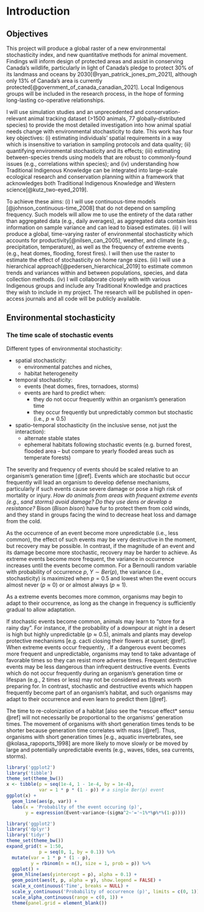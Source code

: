 # Introduction

## Objectives

This project will produce a global raster of a new environmental stochasticity index, and new quantitative methods for animal movement. Findings will inform design of protected areas and assist in conserving Canada's wildlife, particularly in light of Canada's pledge to protect 30% of its landmass and oceans by 2030[@ryan_patrick_jones_pm_2021], although only 13% of Canada’s area is currently protected[@government_of_canada_canadian_2021]. Local Indigenous groups will be included in the research process, in the hope of forming long-lasting co-operative relationships.

I will use simulation studies and an unprecedented and conservation-relevant animal tracking dataset (>1500 animals, 77 globally-distributed species) to provide the most detailed investigation into how animal spatial needs change with environmental stochasticity to date. This work has four key objectives: (i) estimating individuals' spatial requirements in a way which is insensitive to variation in sampling protocols and data quality; (ii) quantifying environmental stochasticity and its effects; (iii) estimating between-species trends using models that are robust to commonly-found issues (e.g., correlations within species); and (iv) understanding how Traditional Indigenous Knowledge can be integrated into large-scale ecological research and conservation planning within a framework that acknowledges both Traditional Indigenous Knowledge and Western science[@kutz_two-eyed_2019].

To achieve these aims: (i) I will use continuous-time models [@johnson_continuous-time_2008] that do not depend on sampling frequency. Such models will allow me to use the entirety of the data rather than aggregated data (e.g., daily averages), as aggregated data contain less information on sample variance and can lead to biased estimates. (ii) I will produce a global, time-varying raster of environmental stochasticity which accounts for productivity[@nilsen_can_2005], weather, and climate (e.g., precipitation, temperature), as well as the frequency of extreme events (e.g., heat domes, flooding, forest fires). I will then use the raster to estimate the effect of stochasticity on home range sizes. (iii) I will use a hierarchical approach[@pedersen_hierarchical_2019] to estimate common trends and variances within and between populations, species, and data collection methods. (iv) I will collaborate closely with with various Indigenous groups and include any Traditional Knowledge and practices they wish to include in my project. The research will be published in open-access journals and all code will be publicly available.

## Environmental stochasticity

### The time scale of stochastic events

Different types of environmental stochasticity:

* spatial stochasticity:
  - environmental patches and niches,
  - habitat heterogeneity
* temporal stochasticity:
  - events (heat domes, fires, tornadoes, storms)
  - events are hard to predict when:
    - they do not occur frequently within an organism's generation time
    - they occur frequently but unpredictably
common but stochastic (i.e., $p \approx 0.5$) 
* spatio-temporal stochasticity (in the inclusive sense, not just the interaction):
  - alternate stable states
  - ephemeral habitats following stochastic events (e.g. burned forest, flooded area -- but compare to yearly flooded areas such as temperate forests)

The severity and frequency of events should be scaled relative to an organism's generation time [@ref]. Events which are stochastic but occur frequently will lead an organism to develop defense mechanisms, particularly if such events cause severe damage or pose a high risk of mortality or injury. *How do animals from areas with frequent extreme events (e.g., sand storms) avoid damage? Do they use dens or develop a resistance?* Bison (*Bison bison*) have fur to protect them from cold winds, and they stand in groups facing the wind to decrease heat loss and damage from the cold.

As the occurrence of an event become more unpredictable (i.e., less common), the effect of such events may be very destructive in the moment, but recovery may be possible. In contrast, if the magnitude of an event and its damage become more stochastic, recovery may be harder to achieve. As extreme events become more frequent, the variance in occurrence increases until the events become common. For a Bernoulli random variable with probability of occurrence $p$, $Y \sim Ber(p)$, the variance (i.e., stochasticity) is maximized when $p = 0.5$ and lowest when the event occurs almost never ($p \approx 0$) or or almost always ($p \approx 1$).

As a extreme events becomes more common, organisms may begin to adapt to their occurrence, as long as the change in frequency is sufficiently gradual to allow adaptation.

If stochastic events become common, animals may learn to "store for a rainy day". For instance, if the probability of a downpour at night in a desert is high but highly unpredictable ($p \approx 0.5$), animals and plants may develop protective mechanisms [e.g. cacti closing their flowers at sunset; @ref]. When extreme events occur frequently, . If a dangerous event becomes more frequent and unpredictable, organisms may tend to take advantage of favorable times so they can resist more adverse times. Frequent destructive events may be less dangerous than infrequent destructive events. Events which do not occur frequently during an organism's generation time or lifespan (e.g., 2 times or less) may not be considered as threats worth preparing for. In contrast, stochastic and destructive events which happen frequently become part of an organism's habitat, and such organisms may adapt to their occurrence and even learn to predict them [@ref].

The time to re-colonization of a habitat [also see the *rescue effect* sensu @ref] will not necessarily be proportional to the organisms' generation times. The movement of organisms with short generation times tends to be shorter because generation time correlates with mass [@ref]. Thus, organisms with short generation times [e.g., aquatic invertebrates, see @kolasa_rapoports_1998] are more likely to move slowly or be moved by large and potentially unpredictable events (e.g., waves, tides, sea currents, storms). 


```r
library('ggplot2')
library('tibble')
theme_set(theme_bw())
x <- tibble(p = seq(1e-4, 1 - 1e-4, by = 1e-4),
            var = 1 * p * (1 - p)) # a single Ber(p) event
ggplot(x) +
  geom_line(aes(p, var)) +
  labs(x = 'Probabilty of the event occuring (p)',
       y = expression(Event~variance~(sigma^2~'='~1%*%p%*%(1-p))))
```

```r
library('ggplot2')
library('dplyr')
library('tidyr')
theme_set(theme_bw())
expand_grid(t = 1:50,
            p = seq(0, 1, by = 0.1)) %>%
  mutate(var = 1 * p * (1 - p),
         y = rbinom(n = n(), size = 1, prob = p)) %>%
  ggplot() +
  geom_hline(aes(yintercept = p), alpha = 0.1) +
  geom_point(aes(t, p, alpha = y), show.legend = FALSE) +
  scale_x_continuous('Time', breaks = NULL) +
  scale_y_continuous('Probability of occurrence (p)', limits = c(0, 1)) +
  scale_alpha_continuous(range = c(0, 1)) +
  theme(panel.grid = element_blank())
```
